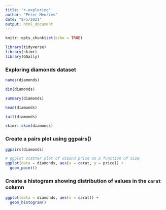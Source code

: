 ```yaml
---
title: "r-exploring"
author: "Peter Menzies"
date: "8/5/2021"
output: html_document
---
```


```r
knitr::opts_chunk$set(echo = TRUE)

library(tidyverse)
library(skimr)
library(GGally)
```

### Exploring diamonds dataset

```r
names(diamonds)

dim(diamonds)

summary(diamonds)

head(diamonds)

tail(diamonds)

skimr::skim(diamonds)
```

### Create a pairs plot using ggpairs()

```r
ggpairs(diamonds)
```
```r
# ggplot scatter plot of diaond price as a function of size
ggplot(data = diamonds, aes(x = carat, y = price)) +
  geom_point()
```
### Create a histogram showing distribution of values in the `carat` column

```r
ggplot(data = diamonds, aes(x = carat)) +
  geom_histogram()
```



